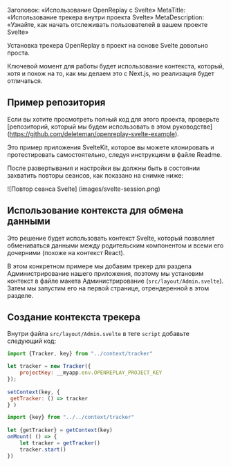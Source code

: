 Заголовок: «Использование OpenReplay с Svelte»
MetaTitle: «Использование трекера внутри проекта Svelte»
MetaDescription: «Узнайте, как начать отслеживать пользователей в вашем проекте Svelte»

Установка трекера OpenReplay в проект на основе Svelte довольно проста.

Ключевой момент для работы будет использование контекста, который, хотя и похож на то, как мы делаем это с Next.js, но реализация будет отличаться.

## Пример репозитория

Если вы хотите просмотреть полный код для этого проекта, проверьте [репозиторий, который мы будем использовать в этом руководстве] (https://github.com/deleteman/openreplay-svelte-example).

Это пример приложения SvelteKit, которое вы можете клонировать и протестировать самостоятельно, следуя инструкциям в файле Readme.

После развертывания и настройки вы должны быть в состоянии захватить повторы сеансов, как показано на снимке ниже:

![Повтор сеанса Svelte] (images/svelte-session.png)

## Использование контекста для обмена данными

Это решение будет использовать контекст Svelte, который позволяет обмениваться данными между родительским компонентом и всеми его дочерними (похоже на контекст React).

В этом конкретном примере мы добавим трекер для раздела Администрирование нашего приложения, поэтому мы установим контекст в файле макета Администрирование (`src/layout/Admin.svelte`). Затем мы запустим его на первой странице, отрендеренной в этом разделе.

## Создание контекста трекера

Внутри файла `src/layout/Admin.svelte` в теге `script` добавьте следующий код:


```jsx
import {Tracker, key} from "../context/tracker"

let tracker = new Tracker({
    projectKey: __myapp.env.OPENREPLAY_PROJECT_KEY
});
  
setContext(key, {
 getTracker: () => tracker
} )
```

```jsx
import {key} from "../../context/tracker"
  
let {getTracker} = getContext(key)
onMount( () => {
	let tracker = getTracker()
	tracker.start()
})
```
